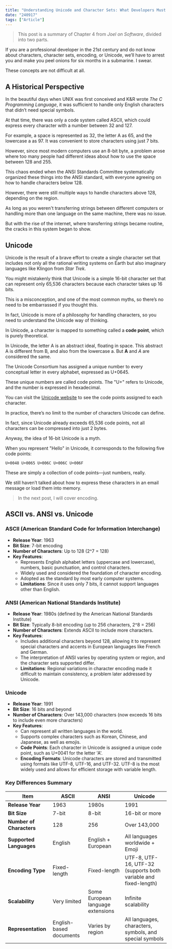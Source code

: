 ```yaml
---
title: "Understanding Unicode and Character Sets: What Developers Must Know, Part 1"
date: "240917"
tags: ["Article"]
---
```


> This post is a summary of Chapter 4 from _Joel on Software_, divided into two parts.

If you are a professional developer in the 21st century and do not know about characters, character sets, encoding, or Unicode, we’ll have to arrest you and make you peel onions for six months in a submarine. I swear.

These concepts are not difficult at all.

## A Historical Perspective

In the beautiful days when UNIX was first conceived and K&R wrote _The C Programming Language_, it was sufficient to handle only English characters that didn’t need special symbols.

At that time, there was only a code system called ASCII, which could express every character with a number between 32 and 127.

For example, a space is represented as 32, the letter A as 65, and the lowercase a as 97. It was convenient to store characters using just 7 bits.

However, since most modern computers use an 8-bit byte, a problem arose where too many people had different ideas about how to use the space between 128 and 255.

This chaos ended when the ANSI Standards Committee systematically organized these things into the ANSI standard, with everyone agreeing on how to handle characters below 128.

However, there were still multiple ways to handle characters above 128, depending on the region.

As long as you weren't transferring strings between different computers or handling more than one language on the same machine, there was no issue.

But with the rise of the internet, where transferring strings became routine, the cracks in this system began to show.

## Unicode

Unicode is the result of a brave effort to create a single character set that includes not only all the rational writing systems on Earth but also imaginary languages like Klingon from _Star Trek_.

You might mistakenly think that Unicode is a simple 16-bit character set that can represent only 65,536 characters because each character takes up 16 bits.

This is a misconception, and one of the most common myths, so there’s no need to be embarrassed if you thought this.

In fact, Unicode is more of a philosophy for handling characters, so you need to understand the Unicode way of thinking.

In Unicode, a character is mapped to something called a **code point**, which is purely theoretical.

In Unicode, the letter A is an abstract ideal, floating in space. This abstract A is different from B, and also from the lowercase a. But **A** and _A_ are considered the same.

The Unicode Consortium has assigned a unique number to every conceptual letter in every alphabet, expressed as U+0645.

These unique numbers are called code points. The "U+" refers to Unicode, and the number is expressed in hexadecimal.

You can visit the [Unicode website](https://home.unicode.org) to see the code points assigned to each character.

In practice, there’s no limit to the number of characters Unicode can define.

In fact, since Unicode already exceeds 65,536 code points, not all characters can be compressed into just 2 bytes.

Anyway, the idea of 16-bit Unicode is a myth.

When you represent "Hello" in Unicode, it corresponds to the following five code points:

```plaintext
U+0048 U+0065 U+006C U+006C U+006F
```

These are simply a collection of code points—just numbers, really.

We still haven’t talked about how to express these characters in an email message or load them into memory.

> In the next post, I will cover encoding.

## ASCII vs. ANSI vs. Unicode

### ASCII (American Standard Code for Information Interchange)

- **Release Year**: 1963
- **Bit Size**: 7-bit encoding
- **Number of Characters**: Up to 128 (2^7 = 128)
- **Key Features**:
  - Represents English alphabet letters (uppercase and lowercase), numbers, basic punctuation, and control characters.
  - Widely used and considered the foundation of character encoding.
  - Adopted as the standard by most early computer systems.
  - **Limitations**: Since it uses only 7 bits, it cannot support languages other than English.

### ANSI (American National Standards Institute)

- **Release Year**: 1980s (defined by the American National Standards Institute)
- **Bit Size**: Typically 8-bit encoding (up to 256 characters, 2^8 = 256)
- **Number of Characters**: Extends ASCII to include more characters.
- **Key Features**:
  - Includes additional characters beyond 128, allowing it to represent special characters and accents in European languages like French and German.
  - The interpretation of ANSI varies by operating system or region, and the character sets supported differ.
  - **Limitations**: Regional variations in character encoding made it difficult to maintain consistency, a problem later addressed by Unicode.

### Unicode

- **Release Year**: 1991
- **Bit Size**: 16 bits and beyond
- **Number of Characters**: Over 143,000 characters (now exceeds 16 bits to include even more characters)
- **Key Features**:
  - Can represent all written languages in the world.
  - Supports complex characters such as Korean, Chinese, and Japanese, as well as emojis.
  - **Code Points**: Each character in Unicode is assigned a unique code point, such as U+0041 for the letter 'A'.
  - **Encoding Formats**: Unicode characters are stored and transmitted using formats like UTF-8, UTF-16, and UTF-32. UTF-8 is the most widely used and allows for efficient storage with variable length.

### Key Differences Summary

| Item                     | **ASCII**               | **ANSI**                          | **Unicode**                                                     |
| ------------------------ | ----------------------- | --------------------------------- | --------------------------------------------------------------- |
| **Release Year**         | 1963                    | 1980s                             | 1991                                                            |
| **Bit Size**             | 7-bit                   | 8-bit                             | 16-bit or more                                                  |
| **Number of Characters** | 128                     | 256                               | Over 143,000                                                    |
| **Supported Languages**  | English                 | English + European                | All languages worldwide + Emoji                                 |
| **Encoding Type**        | Fixed-length            | Fixed-length                      | UTF-8, UTF-16, UTF-32 (supports both variable and fixed-length) |
| **Scalability**          | Very limited            | Some European language extensions | Infinite scalability                                            |
| **Representation**       | English-based documents | Varies by region                  | All languages, characters, symbols, and special symbols         |
